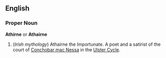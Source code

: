 ==English==

===Proper Noun===
{{Wikipedia}}
'''Athirne''' or '''Athairne'''

#(''Irish mythology'') Athairne the Importunate. A poet and a satirist of the court of [[Conchobar mac Nessa]] in the [[Ulster Cycle]].